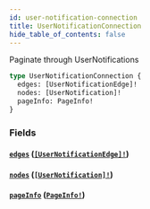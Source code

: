 ```yaml
---
id: user-notification-connection
title: UserNotificationConnection
hide_table_of_contents: false
---
```



Paginate through UserNotifications

```graphql
type UserNotificationConnection {
  edges: [UserNotificationEdge]!
  nodes: [UserNotification]!
  pageInfo: PageInfo!
}
```


### Fields

#### [`edges`](#) ([`[UserNotificationEdge]!`](/adminidentity/api/graphql-admin/reference/objects/user-notification-edge))




#### [`nodes`](#) ([`[UserNotification]!`](/adminidentity/api/graphql-admin/reference/objects/user-notification))




#### [`pageInfo`](#) ([`PageInfo!`](/adminidentity/api/graphql-admin/reference/objects/page-info))






